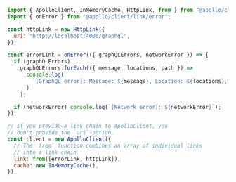 ```js title="index.js"
import { ApolloClient, InMemoryCache, HttpLink, from } from "@apollo/client";
import { onError } from "@apollo/client/link/error";

const httpLink = new HttpLink({
  uri: "http://localhost:4000/graphql",
});

const errorLink = onError(({ graphQLErrors, networkError }) => {
  if (graphQLErrors)
    graphQLErrors.forEach(({ message, locations, path }) =>
      console.log(
        `[GraphQL error]: Message: ${message}, Location: ${locations}, Path: ${path}`
      )
    );

  if (networkError) console.log(`[Network error]: ${networkError}`);
});

// If you provide a link chain to ApolloClient, you
// don't provide the `uri` option.
const client = new ApolloClient({
  // The `from` function combines an array of individual links
  // into a link chain
  link: from([errorLink, httpLink]),
  cache: new InMemoryCache(),
});
```
